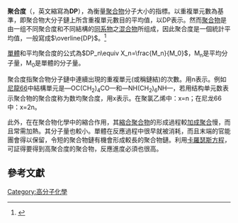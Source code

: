 {{expert|time=2015-04-01T16:27:13+00:00}}
{{expand|time=2015-04-01T16:27:11+00:00}}
'''聚合度'''（{{lang-en|'''Degree of polymerization'''}}，英文縮寫為'''DP'''），為衡量[[聚合物|聚合物]]分子大小的指標。以重複單元數為基準，即聚合物大分子鏈上所含重複單元數目的平均值，以DP表示。然而[[聚合物|聚合物]]是由一组不同聚合度和不同結構的[[同系物|同系物]]之[[混合物|混合物]]所组成，因此聚合度是一個統計平均值，一般寫成<math>\overline{DP}</math>。<ref>{{Cite web |url=http://jpkc.zju.edu.cn/k/511/jxtb/mcjs-1.htm |title=高分子化學 |accessdate=2015-04-01 |archive-date=2016-03-04 |archive-url=https://web.archive.org/web/20160304115111/http://jpkc.zju.edu.cn/k/511/jxtb/mcjs-1.htm |dead-url=yes }}</ref>  

[[單體|單體]]和平均聚合度的公式為<math>DP_n\equiv X_n=\frac{M_n}{M_0}</math>，M<sub>n</sub>是平均分子量，M<sub>0</sub>是單體的分子量。

聚合度指聚合物分子鏈中連續出現的重複單元(或稱鏈結)的次數。用n表示。例如[[尼龍66|尼龍66]]中結構單元是—OC(CH<sub>2</sub>)<sub>4</sub>CO—和—NH(CH<sub>2</sub>)<sub>6</sub>NH—，若用结构单元数表示聚合物的聚合度称为数均聚合度，用x表示。在聚氯乙烯中：x=n；在尼龙66中：x=2n。

此外，在在聚合物化學中的縮合作用，其[[縮合聚合物|縮合聚合物]]的形成過程較[[加成聚合|加成聚合]]慢，而且常需加熱。其分子量也較小。單體在反應過程中很早就被消耗，而且末端的官能團會得以保留，令短的聚合物鏈有機會形成較長的聚合物鏈。利用[[卡羅瑟斯方程|卡羅瑟斯方程]]，可証得要得到高聚合度的聚合物，反應進度必須也很高。

==參考文獻==
{{Reflist}}
</div>




[[Category:高分子化學|Category:高分子化學]]